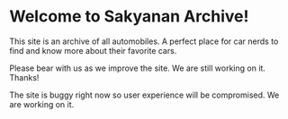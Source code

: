 
# Welcome to Sakyanan Archive!

This site is an archive of all automobiles. A perfect place for car nerds to find and know more about their favorite cars.

Please bear with us as we improve the site. We are still working on it. Thanks!

<Callout type='warning' emoji='⚠️'>
    The site is buggy right now so user experience will be compromised. We are working on it.
</Callout>
